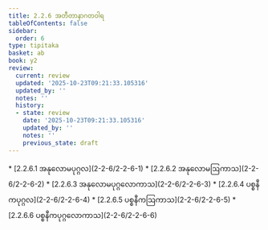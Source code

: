 ```yaml
---
title: 2.2.6 အတီတာနာဂတဝါရ
tableOfContents: false
sidebar:
  order: 6
type: tipitaka
basket: ab
book: y2
review:
  current: review
  updated: '2025-10-23T09:21:33.105316'
  updated_by: ''
  notes: ''
  history:
  - state: review
    date: '2025-10-23T09:21:33.105316'
    updated_by: ''
    notes: ''
    previous_state: draft
---
```



<ReviewStatus review={frontmatter.review} showDetails={true} />

<HypothesisAnnotation frontmatter={frontmatter} />

<DynamicBreadcrumb />



<TableOfContents book="y2" section="2.2.6">
* [2.2.6.1 အနုလောမပုဂ္ဂလ](2-2-6/2-2-6-1)
* [2.2.6.2 အနုလောမဩကာသ](2-2-6/2-2-6-2)
* [2.2.6.3 အနုလောမပုဂ္ဂလောကာသ](2-2-6/2-2-6-3)
* [2.2.6.4 ပစ္စနီကပုဂ္ဂလ](2-2-6/2-2-6-4)
* [2.2.6.5 ပစ္စနီကဩကာသ](2-2-6/2-2-6-5)
* [2.2.6.6 ပစ္စနီကပုဂ္ဂလောကာသ](2-2-6/2-2-6-6)
</TableOfContents>